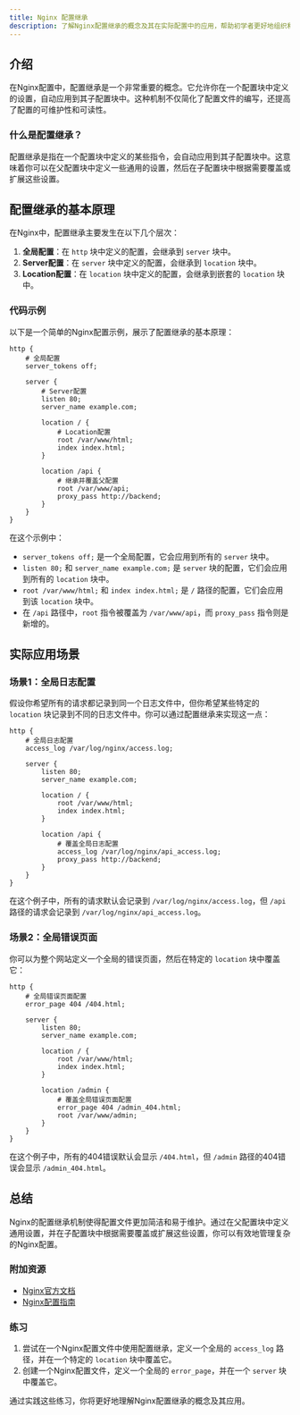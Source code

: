```yaml
---
title: Nginx 配置继承
description: 了解Nginx配置继承的概念及其在实际配置中的应用，帮助初学者更好地组织和管理Nginx配置文件。
---
```


## 介绍

在Nginx配置中，配置继承是一个非常重要的概念。它允许你在一个配置块中定义的设置，自动应用到其子配置块中。这种机制不仅简化了配置文件的编写，还提高了配置的可维护性和可读性。

### 什么是配置继承？

配置继承是指在一个配置块中定义的某些指令，会自动应用到其子配置块中。这意味着你可以在父配置块中定义一些通用的设置，然后在子配置块中根据需要覆盖或扩展这些设置。

## 配置继承的基本原理

在Nginx中，配置继承主要发生在以下几个层次：

1. **全局配置**：在 `http` 块中定义的配置，会继承到 `server` 块中。
2. **Server配置**：在 `server` 块中定义的配置，会继承到 `location` 块中。
3. **Location配置**：在 `location` 块中定义的配置，会继承到嵌套的 `location` 块中。

### 代码示例

以下是一个简单的Nginx配置示例，展示了配置继承的基本原理：

```nginx
http {
    # 全局配置
    server_tokens off;

    server {
        # Server配置
        listen 80;
        server_name example.com;

        location / {
            # Location配置
            root /var/www/html;
            index index.html;
        }

        location /api {
            # 继承并覆盖父配置
            root /var/www/api;
            proxy_pass http://backend;
        }
    }
}
```

在这个示例中：

- `server_tokens off;` 是一个全局配置，它会应用到所有的 `server` 块中。
- `listen 80;` 和 `server_name example.com;` 是 `server` 块的配置，它们会应用到所有的 `location` 块中。
- `root /var/www/html;` 和 `index index.html;` 是 `/` 路径的配置，它们会应用到该 `location` 块中。
- 在 `/api` 路径中，`root` 指令被覆盖为 `/var/www/api`，而 `proxy_pass` 指令则是新增的。

## 实际应用场景

### 场景1：全局日志配置

假设你希望所有的请求都记录到同一个日志文件中，但你希望某些特定的 `location` 块记录到不同的日志文件中。你可以通过配置继承来实现这一点：

```nginx
http {
    # 全局日志配置
    access_log /var/log/nginx/access.log;

    server {
        listen 80;
        server_name example.com;

        location / {
            root /var/www/html;
            index index.html;
        }

        location /api {
            # 覆盖全局日志配置
            access_log /var/log/nginx/api_access.log;
            proxy_pass http://backend;
        }
    }
}
```

在这个例子中，所有的请求默认会记录到 `/var/log/nginx/access.log`，但 `/api` 路径的请求会记录到 `/var/log/nginx/api_access.log`。

### 场景2：全局错误页面

你可以为整个网站定义一个全局的错误页面，然后在特定的 `location` 块中覆盖它：

```nginx
http {
    # 全局错误页面配置
    error_page 404 /404.html;

    server {
        listen 80;
        server_name example.com;

        location / {
            root /var/www/html;
            index index.html;
        }

        location /admin {
            # 覆盖全局错误页面配置
            error_page 404 /admin_404.html;
            root /var/www/admin;
        }
    }
}
```

在这个例子中，所有的404错误默认会显示 `/404.html`，但 `/admin` 路径的404错误会显示 `/admin_404.html`。

## 总结

Nginx的配置继承机制使得配置文件更加简洁和易于维护。通过在父配置块中定义通用设置，并在子配置块中根据需要覆盖或扩展这些设置，你可以有效地管理复杂的Nginx配置。

### 附加资源

- [Nginx官方文档](https://nginx.org/en/docs/)
- [Nginx配置指南](https://www.nginx.com/resources/wiki/start/topics/tutorials/config_pitfalls/)

### 练习

1. 尝试在一个Nginx配置文件中使用配置继承，定义一个全局的 `access_log` 路径，并在一个特定的 `location` 块中覆盖它。
2. 创建一个Nginx配置文件，定义一个全局的 `error_page`，并在一个 `server` 块中覆盖它。

通过实践这些练习，你将更好地理解Nginx配置继承的概念及其应用。